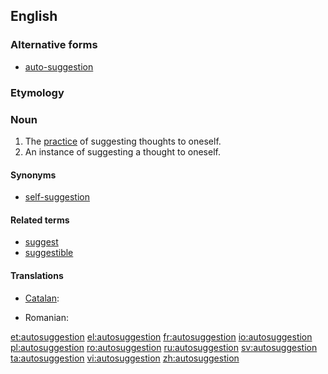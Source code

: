 ==English==
{{wikipedia}}

===Alternative forms===
* [[auto-suggestion]]

===Etymology===
{{prefix|auto|suggestion}}

===Noun===
{{en-noun}}

# The [[practice]] of suggesting thoughts to oneself.
# An instance of suggesting a thought to oneself.

====Synonyms====
* [[self-suggestion]]

====Related terms====
* [[suggest]]
* [[suggestible]]

====Translations====
{{trans-top|suggesting thoughts to oneself}}
* [[Catalan]]: {{t|ca|autosuggestió|f}}
{{trans-mid}}
* Romanian: {{t+|ro|autosugestie|f}}
{{trans-bottom}}

[[et:autosuggestion]]
[[el:autosuggestion]]
[[fr:autosuggestion]]
[[io:autosuggestion]]
[[pl:autosuggestion]]
[[ro:autosuggestion]]
[[ru:autosuggestion]]
[[sv:autosuggestion]]
[[ta:autosuggestion]]
[[vi:autosuggestion]]
[[zh:autosuggestion]]